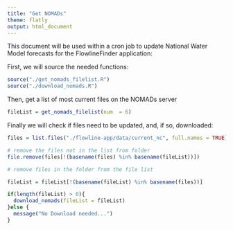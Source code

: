 ```yaml
---
title: "Get NOMADs"
theme: flatly
output: html_document
---
```


This document will be used within a cron job to update National Water Model forecasts for the FlowlineFinder application:

First, we will source the needed functions:

```r
source("./get_nomads_filelist.R")
source("./download_nomads.R")
```

Then, get a list of most current files on the NOMADs server

```r
fileList = get_nomads_filelist(num  = 6)
```

Finally we will check if files need to be updated, and, if so, downloaded:

```r
files = list.files("./flowline-app/data/current_nc", full.names = TRUE)

# remove the files not in the list from folder
file.remove(files[!(basename(files) %in% basename(fileList))])

# remove files in the folder from the file list

fileList = fileList[!(basename(fileList) %in% basename(files))]

if(length(fileList) > 0){
  download_nomads(fileList = fileList)
}else {
  message("No Download needed...")
}

```
